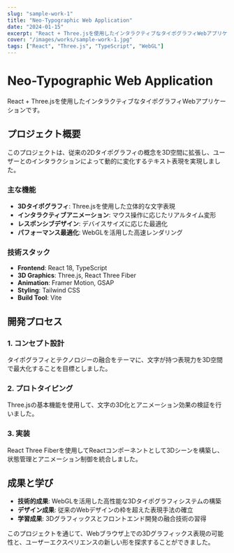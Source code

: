 ```yaml
---
slug: "sample-work-1"
title: "Neo-Typographic Web Application"
date: "2024-01-15"
excerpt: "React + Three.jsを使用したインタラクティブなタイポグラフィWebアプリケーション。3D空間でのテキストアニメーションと動的レイアウトを実現。"
cover: "/images/works/sample-work-1.jpg"
tags: ["React", "Three.js", "TypeScript", "WebGL"]
---
```


# Neo-Typographic Web Application

React + Three.jsを使用したインタラクティブなタイポグラフィWebアプリケーションです。

## プロジェクト概要

このプロジェクトは、従来の2Dタイポグラフィの概念を3D空間に拡張し、ユーザーとのインタラクションによって動的に変化するテキスト表現を実現しました。

### 主な機能

- **3Dタイポグラフィ**: Three.jsを使用した立体的な文字表現
- **インタラクティブアニメーション**: マウス操作に応じたリアルタイム変形
- **レスポンシブデザイン**: デバイスサイズに応じた最適化
- **パフォーマンス最適化**: WebGLを活用した高速レンダリング

### 技術スタック

- **Frontend**: React 18, TypeScript
- **3D Graphics**: Three.js, React Three Fiber
- **Animation**: Framer Motion, GSAP
- **Styling**: Tailwind CSS
- **Build Tool**: Vite

## 開発プロセス

### 1. コンセプト設計

タイポグラフィとテクノロジーの融合をテーマに、文字が持つ表現力を3D空間で最大化することを目標としました。

### 2. プロトタイピング

Three.jsの基本機能を使用して、文字の3D化とアニメーション効果の検証を行いました。

### 3. 実装

React Three Fiberを使用してReactコンポーネントとして3Dシーンを構築し、状態管理とアニメーション制御を統合しました。

## 成果と学び

- **技術的成果**: WebGLを活用した高性能な3Dタイポグラフィシステムの構築
- **デザイン成果**: 従来のWebデザインの枠を超えた表現手法の確立
- **学習成果**: 3Dグラフィックスとフロントエンド開発の融合技術の習得

このプロジェクトを通じて、Webブラウザ上での3Dグラフィックス表現の可能性と、ユーザーエクスペリエンスの新しい形を探求することができました。 